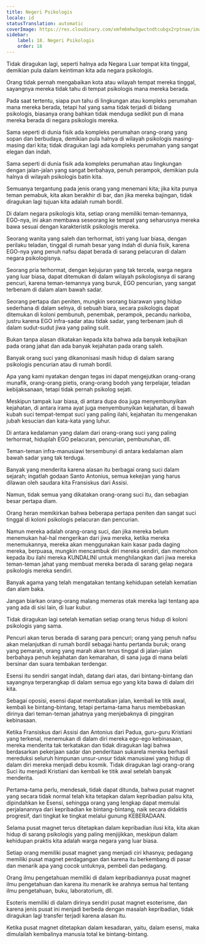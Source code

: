 ```yaml
---
title: Negeri Psikologis
locale: id
statusTranslation: automatic
coverImage: https://res.cloudinary.com/xmfm6mhw3gwctndtcubgx2rptnae/image/upload/v1741354419/small_cover_la_gran_rebelion_28716e29d2.webp
sidebar:
    label: 18. Negeri Psikologis
    order: 18
---
```

Tidak diragukan lagi, seperti halnya ada Negara Luar tempat kita tinggal, demikian pula dalam keintiman kita ada negara psikologis.

Orang tidak pernah mengabaikan kota atau wilayah tempat mereka tinggal, sayangnya mereka tidak tahu di tempat psikologis mana mereka berada.

Pada saat tertentu, siapa pun tahu di lingkungan atau kompleks perumahan mana mereka berada, tetapi hal yang sama tidak terjadi di bidang psikologis, biasanya orang bahkan tidak menduga sedikit pun di mana mereka berada di negara psikologis mereka.

Sama seperti di dunia fisik ada kompleks perumahan orang-orang yang sopan dan berbudaya, demikian pula halnya di wilayah psikologis masing-masing dari kita; tidak diragukan lagi ada kompleks perumahan yang sangat elegan dan indah.

Sama seperti di dunia fisik ada kompleks perumahan atau lingkungan dengan jalan-jalan yang sangat berbahaya, penuh perampok, demikian pula halnya di wilayah psikologis batin kita.

Semuanya tergantung pada jenis orang yang menemani kita; jika kita punya teman pemabuk, kita akan berakhir di bar, dan jika mereka bajingan, tidak diragukan lagi tujuan kita adalah rumah bordil.

Di dalam negara psikologis kita, setiap orang memiliki teman-temannya, EGO-nya, ini akan membawa seseorang ke tempat yang seharusnya mereka bawa sesuai dengan karakteristik psikologis mereka.

Seorang wanita yang saleh dan terhormat, istri yang luar biasa, dengan perilaku teladan, tinggal di rumah besar yang indah di dunia fisik, karena EGO-nya yang penuh nafsu dapat berada di sarang pelacuran di dalam negara psikologisnya.

Seorang pria terhormat, dengan kejujuran yang tak tercela, warga negara yang luar biasa, dapat ditemukan di dalam wilayah psikologisnya di sarang pencuri, karena teman-temannya yang buruk, EGO pencurian, yang sangat terbenam di dalam alam bawah sadar.

Seorang pertapa dan peniten, mungkin seorang biarawan yang hidup sederhana di dalam selnya, di sebuah biara, secara psikologis dapat ditemukan di koloni pembunuh, penembak, perampok, pecandu narkoba, justru karena EGO infra-sadar atau tidak sadar, yang terbenam jauh di dalam sudut-sudut jiwa yang paling sulit.

Bukan tanpa alasan dikatakan kepada kita bahwa ada banyak kebajikan pada orang jahat dan ada banyak kejahatan pada orang saleh.

Banyak orang suci yang dikanonisasi masih hidup di dalam sarang psikologis pencurian atau di rumah bordil.

Apa yang kami nyatakan dengan tegas ini dapat mengejutkan orang-orang munafik, orang-orang pietis, orang-orang bodoh yang terpelajar, teladan kebijaksanaan, tetapi tidak pernah psikolog sejati.

Meskipun tampak luar biasa, di antara dupa doa juga menyembunyikan kejahatan, di antara irama ayat juga menyembunyikan kejahatan, di bawah kubah suci tempat-tempat suci yang paling ilahi, kejahatan itu mengenakan jubah kesucian dan kata-kata yang luhur.

Di antara kedalaman yang dalam dari orang-orang suci yang paling terhormat, hiduplah EGO pelacuran, pencurian, pembunuhan, dll.

Teman-teman infra-manusiawi tersembunyi di antara kedalaman alam bawah sadar yang tak terduga.

Banyak yang menderita karena alasan itu berbagai orang suci dalam sejarah; ingatlah godaan Santo Antonius, semua kekejian yang harus dilawan oleh saudara kita Fransiskus dari Assisi.

Namun, tidak semua yang dikatakan orang-orang suci itu, dan sebagian besar pertapa diam.

Orang heran memikirkan bahwa beberapa pertapa peniten dan sangat suci tinggal di koloni psikologis pelacuran dan pencurian.

Namun mereka adalah orang-orang suci, dan jika mereka belum menemukan hal-hal mengerikan dari jiwa mereka, ketika mereka menemukannya, mereka akan menggunakan kain kasar pada daging mereka, berpuasa, mungkin mencambuk diri mereka sendiri, dan memohon kepada ibu ilahi mereka KUNDALINI untuk menghilangkan dari jiwa mereka teman-teman jahat yang membuat mereka berada di sarang gelap negara psikologis mereka sendiri.

Banyak agama yang telah mengatakan tentang kehidupan setelah kematian dan alam baka.

Jangan biarkan orang-orang malang memeras otak mereka lagi tentang apa yang ada di sisi lain, di luar kubur.

Tidak diragukan lagi setelah kematian setiap orang terus hidup di koloni psikologis yang sama.

Pencuri akan terus berada di sarang para pencuri; orang yang penuh nafsu akan melanjutkan di rumah bordil sebagai hantu pertanda buruk; orang yang pemarah, orang yang marah akan terus tinggal di jalan-jalan berbahaya penuh kejahatan dan kemarahan, di sana juga di mana belati bersinar dan suara tembakan terdengar.

Esensi itu sendiri sangat indah, datang dari atas, dari bintang-bintang dan sayangnya terperangkap di dalam semua ego yang kita bawa di dalam diri kita.

Sebagai oposisi, esensi dapat membatalkan jalan, kembali ke titik awal, kembali ke bintang-bintang, tetapi pertama-tama harus membebaskan dirinya dari teman-teman jahatnya yang menjebaknya di pinggiran kebinasaan.

Ketika Fransiskus dari Assisi dan Antonius dari Padua, guru-guru Kristiani yang terkenal, menemukan di dalam diri mereka ego-ego kebinasaan, mereka menderita tak terkatakan dan tidak diragukan lagi bahwa berdasarkan pekerjaan sadar dan penderitaan sukarela mereka berhasil mereduksi seluruh himpunan unsur-unsur tidak manusiawi yang hidup di dalam diri mereka menjadi debu kosmik. Tidak diragukan lagi orang-orang Suci itu menjadi Kristiani dan kembali ke titik awal setelah banyak menderita.

Pertama-tama perlu, mendesak, tidak dapat ditunda, bahwa pusat magnet yang secara tidak normal telah kita tetapkan dalam kepribadian palsu kita, dipindahkan ke Esensi, sehingga orang yang lengkap dapat memulai perjalanannya dari kepribadian ke bintang-bintang, naik secara didaktis progresif, dari tingkat ke tingkat melalui gunung KEBERADAAN.

Selama pusat magnet terus ditetapkan dalam kepribadian ilusi kita, kita akan hidup di sarang psikologis yang paling menjijikkan, meskipun dalam kehidupan praktis kita adalah warga negara yang luar biasa.

Setiap orang memiliki pusat magnet yang menjadi ciri khasnya; pedagang memiliki pusat magnet perdagangan dan karena itu berkembang di pasar dan menarik apa yang cocok untuknya, pembeli dan pedagang.

Orang ilmu pengetahuan memiliki di dalam kepribadiannya pusat magnet ilmu pengetahuan dan karena itu menarik ke arahnya semua hal tentang ilmu pengetahuan, buku, laboratorium, dll.

Esoteris memiliki di dalam dirinya sendiri pusat magnet esoterisme, dan karena jenis pusat ini menjadi berbeda dengan masalah kepribadian, tidak diragukan lagi transfer terjadi karena alasan itu.

Ketika pusat magnet ditetapkan dalam kesadaran, yaitu, dalam esensi, maka dimulailah kembalinya manusia total ke bintang-bintang.

